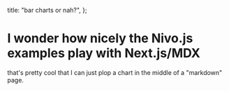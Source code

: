 
  title: "bar charts or nah?",
};

# I wonder how nicely the Nivo.js examples play with Next.js/MDX

<div style={{display: "flex",  flexWrap: "wrap", justifyContent: "space-around"}}>
  <div style={{ height: 500}} css={css({minWidth:"400px", flexGrow: 1, flexShrink: 1, flexBasis: "400px"})}>
    <NivoBar />
  </div>

  <div style={{ height: 500}} css={css({minWidth:"400px", flexGrow: 1, flexShrink: 1, flexBasis: "400px"})}>
    <NivoBar
      data={[
        { name: "Jim", age: 34 },
        { name: "Jam", age: 44 },
        { name: "Jum", age: 54 },
      ]}
      keys={["age"]}
      indexBy="name"
      yLabel="age"
      canvas
    />
  </div>
  <div style={{ height: 500}} css={css({minWidth:"400px", flexGrow: 1, flexShrink: 1, flexBasis: "400px"})}>
    <NivoNetwork />
  </div>
  <div style={{ height: 500}} css={css({minWidth:"400px", flexGrow: 1, flexShrink: 1, flexBasis: "400px"})}>
    <NivoNetwork data={{nodes: [{id: 1, radius: 5}, {id: 2, radius: 5}], links: [{source: 1, target: 2}]}}/>
  </div>
  <div style={{ height: 500}} css={css({minWidth:"400px", flexGrow: 1, flexShrink: 0, flexBasis: "100%"})}>
    <NivoBar />
  </div>
  <div style={{ height: 500}} css={css({minWidth:"400px", flexGrow: 1, flexShrink: 1, flexBasis: "400px"})}>
    <NivoBar
      data={[
        { name: "Jim", age: 34 },
        { name: "Jam", age: 44 },
        { name: "Jum", age: 54 },
      ]}
      keys={["age"]}
      indexBy="name"
      yLabel="age"
      canvas
    />
  </div>
  <div style={{ height: 500}} css={css({minWidth:"400px", flexGrow: 1, flexShrink: 1, flexBasis: "400px"})}>
    <NivoBar />
  </div>
  <div style={{ height: 500}} css={css({minWidth:"400px", flexGrow: 1, flexShrink: 1, flexBasis: "400px"})}>
    <NivoBar
      data={[
        { name: "Jim", age: 34 },
        { name: "Jam", age: 44 },
        { name: "Jum", age: 54 },
      ]}
      keys={["age"]}
      indexBy="name"
      yLabel="age"
      canvas
    />
  </div>
   <div style={{ height: 500}} css={css({minWidth:"400px", flexGrow: 1, flexShrink: 1, flexBasis: "400px"})}>
    <NivoBar />
  </div>
</div>

that's pretty cool that I can just plop a chart in the middle of a "markdown" page.

